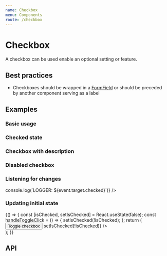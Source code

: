 ```yaml
---
name: Checkbox
menu: Components
route: /checkbox
---
```



# Checkbox

A checkbox can be used enable an optional setting or feature.

## Best practices

- Checkboxes should be wrapped in a [FormField](/form-field) or should be preceded by another component serving as a label

## Examples

### Basic usage

<Playground>
  <Checkbox label="Enable me" name="enabled" />
</Playground>

### Checked state

<Playground>
  <Checkbox label="Disable me" name="enabled-2" defaultValue={true} />
</Playground>

### Checkbox with description

<Playground>
  <Checkbox label="Enable me" name="enabled-3" description="This feature can be enabled" />
</Playground>

### Disabled checkbox

<Playground>
  <Checkbox label="You can't enable me" name="enabled-4" isDisabled />
</Playground>

### Listening for changes

<Playground>
  <Checkbox label="Log" name="enabled-5" onChange={(event) => console.log(`LOGGER: ${event.target.checked}`)} />
</Playground>

### Updating initial state

<Playground>
  {() => {
    const [isChecked, setIsChecked] = React.useState(false);
    const handleToggleClick = () => {
      setIsChecked(!isChecked);
    };
    return (
      <div style={{ display: 'flex', alignItems: 'center', gap: '20px' }}>
        <Button onClick={handleToggleClick}>Toggle checkbox</Button>
        <Checkbox label="Checkbox" name="enabled-6" value={isChecked} onChange={() => setIsChecked(!isChecked)}  />
      </div>
    );
}}

</Playground>

## API

<Props of={Checkbox} />
